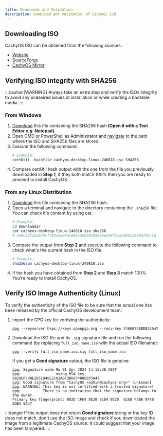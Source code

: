 ```yaml
---
title: Downloads and Validation
description: Download and Validation of CachyOS ISO.
---
```



## Downloading ISO

CachyOS ISO can be obtained from the following sources:

*   [Website](<https://cachyos.org/download>)
*   [SourceForge](<https://sourceforge.net/projects/cachyos-arch/files/>)
*   [CachyOS Mirror](<https://mirror.cachyos.org/ISO/>)

## Verifying ISO integrity with SHA256

:::caution[WARNING]
Always take an extra step and verify the ISOs integrity to avoid any undesired issues at installation or while creating a bootable media.
:::

### From Windows

<Steps>

1. [Download](<https://iso.cachyos.org/desktop/240818/cachyos-desktop-linux-240818.iso.sha256>) this file containing the SHA256 hash **(Open it with a Text Editor e.g: Notepad).**
2. Open CMD or PowerShell as Administrator and [navigate](<https://www.wikihow.com/Change-Directories-in-Command-Prompt>) to the path where the ISO and SHA256 files are stored.
3. Execute the following command:
   ```powershell
   # Example:
   certUtil -hashfile cachyos-desktop-linux-240818.iso SHA256
   ```
4. Compare certUtil hash output with the one from the file you previously downloaded in **Step 1**, if they both match 100% then you are ready to proceed to install CachyOS.

</Steps>

### From any Linux Distribution

<Steps>

1. [Download](<https://iso.cachyos.org/desktop/240818/cachyos-desktop-linux-240818.iso.sha256>) this file containing the SHA256 hash.
2. Open a terminal and navigate to the directory containing the `.sha256` file. You can check it's content by using cat.
   ```sh
   # Example:
   cd Downloads/
   cat cachyos-desktop-linux-240818.iso.sha256
   # 2e0c5272b3684cf783cede54c604a3585018a92ee416fb1a5086a1558d729cfd
   ```
3. Compare the output from **Step 2** and execute the following command to check what's the current hash in the ISO file.
   ```sh
   # Example:
   sha256sum cachyos-desktop-linux-240818.iso
   ```
4. If the hash you have obtained from **Step 2** and **Step 3** match 100%. You're ready to install CachyOS.

</Steps>

## Verify ISO Image Authenticity (Linux)

To verify the authenticity of the ISO file to be sure that the actual one has been released by the official CachyOS development team:

<Steps>

1. Import the GPG key for verifying the authenticity:

   ```shell
   gpg --keyserver hkps://keys.openpgp.org --recv-key F3B607488DB35A47
   ```

2. Download the ISO file and its `.sig` signature file and run the following command (by replacing `full_iso_name.iso` with the actual ISO filename):
   ```shell
   gpg --verify full_iso_name.iso.sig full_iso_name.iso
   ```

   If you get a **Good signature** output, the ISO file is genuine:
   ```
   gpg: Signature made Mo 01 Apr 2024 14:13:30 CEST
   gpg:                using RSA key 882DCFE48E2051D48E2562ABF3B607488DB35A47
   gpg: Good signature from "CachyOS <admin@cachyos.org>" [unknown]
   gpg: WARNING: This key is not certified with a trusted signature!
   gpg:          There is no indication that the signature belongs to the owner.
   Primary key fingerprint: 882D CFE4 8E20 51D4 8E25  62AB F3B6 0748 8DB3 5A47
   ```

</Steps>

:::danger
If the output does not return **Good signature** string or the key ID does not match, don't use the ISO image and check if you downloaded the image from a legitimate CachyOS source. It could suggest that your image has been tampered.
:::
